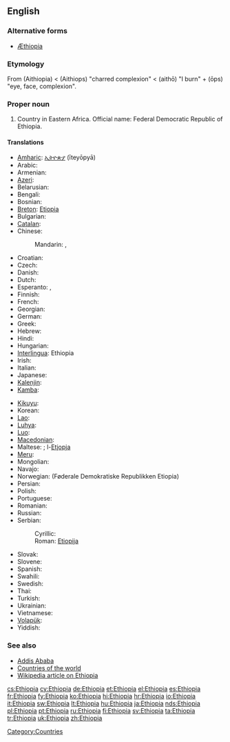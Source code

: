 ==English==
{{wikipedia}}

===Alternative forms===
* [[Æthiopia]] {{qualifier|archaic}}

===Etymology===
From {{etyl|grc}} {{term|lang=grc|Αἰθιοπία}} (Aithiopia) < {{term|lang=grc|Αἰθίοψ}} (Aithiops) "charred complexion" < {{term|lang=grc|αἴθω}} (aithō) "I burn" + {{term|lang=grc|ὤψ}} (ōps) "eye, face, complexion".

===Proper noun===
{{en-proper noun}}

# Country in Eastern Africa. Official name: Federal Democratic Republic of Ethiopia.

====Translations====
{{trans-top|country in Eastern Africa}}
* [[Amharic]]: [[ኢትዮጵያ]] (īteyōpyā)
* Arabic: {{t|ar|إثيوبيا|f|tr='ithiubiya}}
* Armenian: {{t-|hy|Եթովպիա|tr=Et’ovpia}}
* [[Azeri]]: {{t|az|Efiopiya}}
* Belarusian: {{t|be|Эфіопія|f|tr=Efiópija|xs=Belarusian}}
* Bengali: {{t|bn|ইথিওপিয়া|tr=ithi'ōpiẏā|sc=Beng|xs=Bengali}}
* Bosnian: {{t-|bs|Etiopija|f}}
* [[Breton]]: [[Etiopia]]
* Bulgarian: {{t|bg|Етиопия|f|tr=Etiópija}}
* [[Catalan]]: {{t|ca|Etiòpia|f}}
* Chinese:
*: Mandarin: {{t-|cmn|埃塞俄比亞|sc=Hani}},  {{t-|cmn|埃塞俄比亚|tr=Āisài'ébǐyà|sc=Hani}}
* Croatian: {{t+|hr|Etiopija|f}}
* Czech: {{t+|cs|Etiopie|f}}
* Danish: {{t+|da|Etiopien}}
* Dutch: {{t+|nl|Ethiopië}}
* Esperanto: {{t-|eo|Etiopio|xs=Esperanto}}, {{t-|eo|Etiopujo|xs=Esperanto}}
* Finnish: {{t+|fi|Etiopia}}
* French: {{t+|fr|Éthiopie}}
* Georgian: {{t|ka|ეთიოპია|tr=etiopia|sc=Geor|xs=Georgian}}
* German: {{t+|de|Äthiopien|n}}
* Greek: {{t+|el|Αιθιοπία|f|tr=Aithiopía}}
* Hebrew: {{t|he|אתיופיה}}
* Hindi: {{t+|hi|इथियोपिया|tr=ithiyōpiyā|xs=Hindi}}
* Hungarian: {{t+|hu|Etiópia}}
* [[Interlingua]]: Ethiopia
* Irish: {{t|ga|Aetóip|f|alt=an Aetóip|xs=Irish}}
* Italian: {{t+|it|Etiopia|f}}
* Japanese: {{t+|ja|エチオピア|tr=Echiopia}}
* [[Kalenjin]]: {{tø|kln|Ethiopia}}
* [[Kamba]]: {{tø|kam|Ethiopia}}
{{trans-mid}}
* [[Kikuyu]]: {{tø|ki|Ethiopia}}
* Korean: {{t+|ko|에티오피아|tr=Etiopia|sc=Hang}}
* [[Lao]]: {{t-|lo|ເອທິໂອປີ|tr='eethi'oopii|sc=Laoo|xs=Lao}}
* [[Luhya]]: {{tø|luy|Ethiopia}}
* [[Luo]]: {{tø|luo|Ethiopia}}
* [[Macedonian]]: {{t+|mk|Етиопија|f|tr=Etiópija}}
* Maltese: ; l-[[Etjopja]]
* [[Meru]]: {{tø|mer|Ethiopia}}
* Mongolian: {{t|mn|Этиоп|tr=Etióp|sc=Cyrl|xs=Mongolian}}
* Navajo: {{tø|nv|Iitáʼoobiyá}}
* Norwegian: {{t|no|Etiopia}} (Føderale Demokratiske Republikken Etiopia)
* Persian: {{t|fa|اتیوپی}}
* Polish: {{t+|pl|Etiopia|f}}
* Portuguese: {{t+|pt|Etiópia|f}}
* Romanian: {{t-|ro|Etiopia|f}}
* Russian: {{t-|ru|Эфиопия|f|tr=Efiópija}}
* Serbian:
*: Cyrillic: {{t-|sr|Етиопија|f|sc=Cyrl}}
*: Roman: [[Etiopija#Serbian|Etiopija]] {{f}}
* Slovak: {{t-|sk|Etiópia|f}}
* Slovene: {{t+|sl|Etiopija|f}}
* Spanish: {{t+|es|Etiopía|f}}
* Swahili: {{t+|sw|Uhabeshi|xs=Swahili}}
* Swedish: {{t+|sv|Etiopien}}
* Thai: {{t|th|เอธิโอเปีย|tr=aytíōbpia}}
* Turkish: {{t+|tr|Etiyopya}}
* Ukrainian: {{t+|uk|Ефіопія|f|tr=Efiópija|xs=Ukrainian}}
* Vietnamese: {{t-|vi|Ethiopia|xs=Vietnamese}}
* [[Volapük]]: {{t+|vo|Lätiopän|xs=Volapük}}
* Yiddish: {{t|yi|עטיאָפיע|tr=Etiopye|sc=Hebr|xs=Yiddish}}
{{trans-bottom}}

===See also===
* [[Addis Ababa]]
* [[Appendix:Countries of the world|Countries of the world]]
* [[w:Ethiopia|Wikipedia article on Ethiopia]]

[[Category:Countries]]

[[cs:Ethiopia]]
[[cy:Ethiopia]]
[[de:Ethiopia]]
[[et:Ethiopia]]
[[el:Ethiopia]]
[[es:Ethiopia]]
[[fr:Ethiopia]]
[[fy:Ethiopia]]
[[ko:Ethiopia]]
[[hi:Ethiopia]]
[[hr:Ethiopia]]
[[io:Ethiopia]]
[[it:Ethiopia]]
[[sw:Ethiopia]]
[[lt:Ethiopia]]
[[hu:Ethiopia]]
[[ja:Ethiopia]]
[[nds:Ethiopia]]
[[pl:Ethiopia]]
[[pt:Ethiopia]]
[[ru:Ethiopia]]
[[fi:Ethiopia]]
[[sv:Ethiopia]]
[[ta:Ethiopia]]
[[tr:Ethiopia]]
[[uk:Ethiopia]]
[[zh:Ethiopia]]